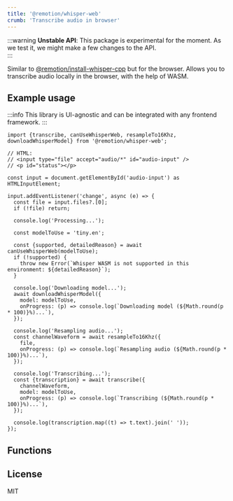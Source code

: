 ```yaml
---
title: '@remotion/whisper-web'
crumb: 'Transcribe audio in browser'
---
```



:::warning
**Unstable API**: This package is experimental for the moment. As we test it, we might make a few changes to the API.  
:::

Similar to [@remotion/install-whisper-cpp](/docs/install-whisper-cpp) but for the browser. Allows you to transcribe audio locally in the browser, with the help of WASM.


<Installation pkg="@remotion/whisper-web" />

## Example usage

:::info
This library is UI-agnostic and can be integrated with any frontend framework.
:::

```tsx twoslash
import {transcribe, canUseWhisperWeb, resampleTo16Khz, downloadWhisperModel} from '@remotion/whisper-web';

// HTML:
// <input type="file" accept="audio/*" id="audio-input" />
// <p id="status"></p>

const input = document.getElementById('audio-input') as HTMLInputElement;

input.addEventListener('change', async (e) => {
  const file = input.files?.[0];
  if (!file) return;

  console.log('Processing...');

  const modelToUse = 'tiny.en';

  const {supported, detailedReason} = await canUseWhisperWeb(modelToUse);
  if (!supported) {
    throw new Error(`Whisper WASM is not supported in this environment: ${detailedReason}`);
  }

  console.log('Downloading model...');
  await downloadWhisperModel({
    model: modelToUse,
    onProgress: (p) => console.log(`Downloading model (${Math.round(p * 100)}%)...`),
  });

  console.log('Resampling audio...');
  const channelWaveform = await resampleTo16Khz({
    file,
    onProgress: (p) => console.log(`Resampling audio (${Math.round(p * 100)}%)...`),
  });

  console.log('Transcribing...');
  const {transcription} = await transcribe({
    channelWaveform,
    model: modelToUse,
    onProgress: (p) => console.log(`Transcribing (${Math.round(p * 100)}%)...`),
  });

  console.log(transcription.map((t) => t.text).join(' '));
});
```

## Functions

<TableOfContents />

## License

MIT
